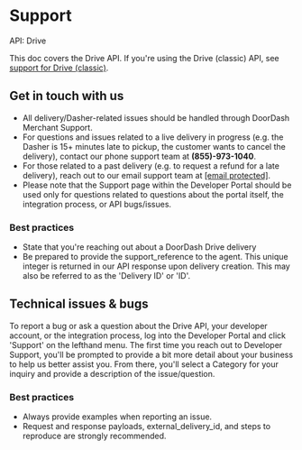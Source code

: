 

# Support

API: Drive

This doc covers the Drive API. If you're using the Drive (classic) API, see [support for Drive (classic)](/en-US/docs/drive_classic/support).

## Get in touch with us[​](#get-in-touch-with-us "Direct link to heading")

* All delivery/Dasher-related issues should be handled through DoorDash Merchant Support.
* For questions and issues related to a live delivery in progress (e.g. the Dasher is 15+ minutes late to pickup, the customer wants to cancel the delivery), contact our phone support team at **(855)-973-1040**.
* For those related to a past delivery (e.g. to request a refund for a late delivery), reach out to our email support team at [[email protected]](/cdn-cgi/l/email-protection#4125332837246c323431312e333501252e2e33252032296f222e2c).
* Please note that the Support page within the Developer Portal should be used only for questions related to questions about the portal itself, the integration process, or API bugs/issues.

### Best practices[​](#best-practices "Direct link to heading")

* State that you're reaching out about a DoorDash Drive delivery
* Be prepared to provide the support\_reference to the agent. This unique integer is returned in our API response upon delivery creation. This may also be referred to as the 'Delivery ID' or 'ID'.

## Technical issues & bugs[​](#technical-issues--bugs "Direct link to heading")

To report a bug or ask a question about the Drive API, your developer account, or the integration process, log into the Developer Portal and click 'Support' on the lefthand menu. The first time you reach out to Developer Support, you'll be prompted to provide a bit more detail about your business to help us better assist you. From there, you'll select a Category for your inquiry and provide a description of the issue/question.

### Best practices[​](#best-practices-1 "Direct link to heading")

* Always provide examples when reporting an issue.
* Request and response payloads, external\_delivery\_id, and steps to reproduce are strongly recommended.

